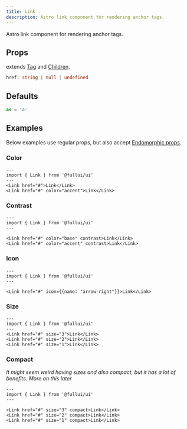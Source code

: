 ```yaml
---
title: Link
description: Astro link component for rendering anchor tags.
---
```

Astro link component for rendering anchor tags.

## Props
extends [Tag](/components/tag) and [Children](/components/children).
```ts
href: string | null | undefined
```

## Defaults
```ts
as = 'a'
```

## Examples
Below examples use regular props, but also accept [Endomorphic props](/guides/macromorphic).

### Color
```astro live
---
import { Link } from '@fullui/ui'
---
<Link href="#">Link</Link>
<Link href="#" color="accent">Link</Link>
```

### Contrast
```astro live
---
import { Link } from '@fullui/ui'
---

<Link href="#" color="base" contrast>Link</Link>
<Link href="#" color="accent" contrast>Link</Link>
```

### Icon
```astro live
---
import { Link } from '@fullui/ui'
---

<Link href="#" icon={{name: "arrow-right"}}>Link</Link>
```

### Size
```astro live
---
import { Link } from '@fullui/ui'
---
<Link href="#" size="3">Link</Link>
<Link href="#" size="2">Link</Link>
<Link href="#" size="1">Link</Link>
```

### Compact
*It might seem weird having sizes and also compact, but it has a lot of benefits. More on this later*
```astro live
---
import { Link } from '@fullui/ui'
---

<Link href="#" size="3" compact>Link</Link>
<Link href="#" size="2" compact>Link</Link>
<Link href="#" size="1" compact>Link</Link>
```
